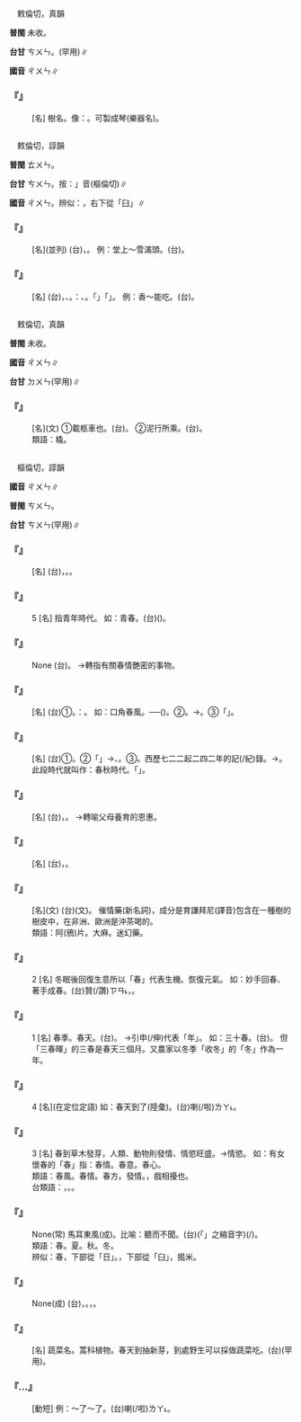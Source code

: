 
=={{ruby|杶|ㄔㄨㄣ}}==

　敕倫切，真韻

'''普閩''' 未收。

'''台甘''' <rt>ㄘㄨㄣ</rt>{{ruby|。|ㄊㄨㄣ}}。(罕用)∥

'''國音''' <rt>ㄔㄨㄣ</rt>∥

    

==='''『{{ruby|杶|ㄔㄨㄣ}}』'''===
: [名] 樹名。像：{{ruby|樗|ㄕㄨ}}。可製成琴(樂器名)。
    

=={{ruby|椿|ㄔㄨㄣ}}==

　敕倫切，諄韻

'''普閩''' <rt>ㄊㄨㄣ</rt>。

'''台甘''' <rt>ㄘㄨㄣ</rt>{{ruby|、|ㄊㄨㄣ}}。按：{{ruby|「|ㄘㄨㄣ}}」音(樞倫切)∥

'''國音''' <rt>ㄔㄨㄣ</rt>。辨似：{{ruby|樁|ㄓㄨㄤ}}，右下從「臼」∥

    

==='''『{{ruby|椿|ㄔㄨㄣ}}{{ruby|萱|ㄒㄩㄢ}}』'''===
: [名](並列) (台){{ruby|椿|ㄊㄨㄣ}}{{ruby|木|ㆠㆦㆶ ͘}}{{ruby|合|ㄍㄚㆴ}}{{ruby|萱|ㄙㄨㄢ}}{{ruby|草|ㄘㄠˋ}}{{ruby|是|ㄒㄧ˫}}{{ruby|父|ㄏㄨ˫}}{{ruby|合|ㄍㄚㆷ}}{{ruby|母|ㆠㄜˋ}}{{ruby|丌|ㆤ}}{{ruby|代|ㄉㄞ˫}}{{ruby|稱|ㄑㄧㄥ}}，{{ruby|象|ㄒㄧㆲ˫}}{{ruby|徵|ㄉㄧㄥ}}{{ruby|長|ㄉㆭˊ}}{{ruby|歲|ㄏㄨㆤ˪}}{{ruby|/|ㄏㆤ˪}}{{ruby|壽|ㄒㄧㄨ˫}}。 例：堂上～雪滿頭。(台){{ruby|家|ㄍㄚ}}{{ruby|中|ㄉㄧㆲ}}{{ruby|父|ㄅㆤ˫}}{{ruby|/|ㄏㄨ˫}}{{ruby|母|ㆠㄨˋ}}{{ruby|/|ㆠㄜˋ}}{{ruby|頭|ㄊㄠˊ}}{{ruby|毛|ㄇㆭˊ}}{{ruby|白|ㄅㆤㆷ ͘}}{{ruby|<mark>&#xffa42;</mark>|ㄍㄚㆷ}}{{ruby|若|ㄋㄚˋ}}{{ruby|雪|ㄙㆤㆷ}}。
    

==='''『{{ruby|椿|ㄔㄨㄣ}}』'''===
: [名] (台){{ruby|會|ㄨㆤ˫}}{{ruby|/|ㆤ˫}}{{ruby|落|ㄌㄚㆶ}}{{ruby|葉|ㄏㄧㄜㆷ ͘}}{{ruby|丌|ㆤ}}{{ruby|喬|ㄍㄧㄠˊ}}{{ruby|木|ㆠㆦㆶ ͘}}，{{ruby|有|ㄨ˫}}{{ruby|苦|ㄎㆦˋ}}{{ruby|味|ㆠㄧ˫}}、{{ruby|嫩|ㄋㆭˋ}}{{ruby|葉|ㄏㄧㄜㆷ ͘}}{{ruby|可|ㄎㄜˋ}}{{ruby|以|ㄧˋ}}{{ruby|食|ㄐㄧㄚㆷ ͘}}。{{ruby|俗|ㄒㄧㆦㆶ ͘}}{{ruby|稱|ㄑㄧㄥ}}：{{ruby|香|ㄏㄧㆲ}}{{ruby|椿|ㄊㄨㄣ}}、{{ruby|椿|ㄊㄨㄣ}}{{ruby|芽|ㆣㆤˊ}}。{{ruby|另|ㄌㄧㄥ˫}}{{ruby|外|ㆣㄨㄚ˫}}{{ruby|一|ㄐㄧㆵ ͘}}{{ruby|種|ㄐㄧㆲˋ}}「{{ruby|臭|ㄘㄠ˪}}{{ruby|椿|ㄊㄨㄣ}}」{{ruby|即|ㄐㄧㆤㆶ}}{{ruby|是|ㄒㄧ˫}}「{{ruby|樗|ㄊㄨ}}{{ruby|/|ㄊㄧ}}」{{ruby|丌|ㆤ}}{{ruby|別|ㄅㄧㄚㆵ ͘}}{{ruby|名|ㄇㄧㄚˊ}}。 例：香～能吃。(台){{ruby|芳|ㄆㄤ}}{{ruby|椿|ㄊㄨㄣ}}{{ruby|會|ㆤ˫}}{{ruby|食|ㄐㄧㄚㆷ ͘}}{{ruby|得|ㄉㄧㆵ}}。
    

=={{ruby|輴|ㄔㄨㄣ}}==

　敕倫切，真韻

'''普閩''' 未收。

'''國音''' <rt>ㄔㄨㄣ</rt>∥

'''台甘''' <rt>ㄉㄨㄣ</rt>(罕用)∥

    

==='''『{{ruby|輴|ㄔㄨㄣ}}』'''===
: [名](文) ①載柩車也。(台){{ruby|靈|ㄌㄧㄥˊ}}{{ruby|車|ㄍㄨ}}。 ②泥行所乘。(台){{ruby|古|ㄍㆦˋ}}{{ruby|早|ㄗㄚˋ}}{{ruby|行|ㄍㄧㆩˊ}}{{ruby|爛|ㄋㄨㄚ˫}}{{ruby|塗|ㄊㆦˊ}}{{ruby|路|ㄌㆦ˫}}{{ruby|時|ㄒㄧˊ}}{{ruby|坐|ㄗㆤ˫}}{{ruby|丌|ㆤ}}{{ruby|車|ㄑㄧㄚ}}。
:類語：橇。
:
    

=={{ruby|春|ㄔㄨㄣ}}==

　樞倫切，諄韻

'''國音''' <rt>ㄔㄨㄣ</rt>∥

'''普閩''' <rt>ㄘㄨㄣ</rt>。

'''台甘''' <rt>ㄘㄨㄣ</rt>{{ruby|。|ㄘㄨㄣˋ}}(罕用)∥

    

==='''『{{ruby|春|ㄔㄨㄣ}}{{ruby|夢|ㄇㄥˋ}}』'''===
: [名] (台){{ruby|春|ㄘㄨㄣ}}{{ruby|天|ㄊㆪ}}{{ruby|眠|ㆠㄧㄣˊ}}{{ruby|長|ㄉㆭˊ}}{{ruby|夢|ㆠㄤ˫}}{{ruby|多|ㄉㄜ}}，{{ruby|但|ㄉㄢ˫}}{{ruby|隨|ㄙㄨㄧˊ}}{{ruby|時|ㄒㄧˊ}}{{ruby|<mark>&#xffa45;</mark>|ㆠㆤ˫}}{{ruby|/|ㆠㄨㆤ˫}}{{ruby|記|ㄍㄧ˪}}{{ruby|得|ㄉㄧㆵ}}{{ruby|去|ㄎㄧ˪}}。{{ruby|用|ㄧㄥ˫}}{{ruby|/|ㄧㆲ˫}}{{ruby|來|ㄌㄞˊ}}{{ruby|比|ㄅㄧˋ}}{{ruby|喻|ㆡㄨ˫}}{{ruby|/|ㄌㄨ˫}}{{ruby|過|ㄍㆤ˪}}{{ruby|/|ㄍㄨㆤ˪}}{{ruby|去|ㄎㄧ˪}}{{ruby|茫|ㆠㆲˊ}}{{ruby|茫|ㆠㆲˊ}}{{ruby|渺|ㆠㄧㄠˋ}}{{ruby|渺|ㆠㄧㄠˋ}}{{ruby|丌|ㆤ}}{{ruby|事|ㄙㄨ˫}}{{ruby|跡|ㄐㄧㆤㆶ}}。
    

==='''『{{ruby|春|ㄔㄨㄣ}}』'''===
:5  [名] 指青年時代。 如：青春。(台){{ruby|青|ㄑㄧㄥ}}{{ruby|春|ㄘㄨㄣ}}({{ruby|少|ㄒㄧㄠˋ}}{{ruby|年|ㄌㄧㄢˊ}})。
    

==='''『{{ruby|春|ㄔㄨㄣ}}{{ruby|光|ㄍㄨㄤ}}』'''===
: None (台){{ruby|春|ㄘㄨㄣ}}{{ruby|天|ㄊㆪ}}{{ruby|丌|ㆤ}}{{ruby|好|ㄏㄜˋ}}{{ruby|景|ㄍㄧㄥˋ}}{{ruby|致|ㄉㄧ˪}}。 →轉指有關春情艷密的事物。
    

==='''『{{ruby|春|ㄔㄨㄣ}}{{ruby|風|ㄈㄥ}}』'''===
: [名] (台)①{{ruby|溫|ㄨㄣ}}{{ruby|和|ㄏㄜˊ}}{{ruby|丌|ㆤ}}{{ruby|風|ㄏㆲ}}。{{ruby|比|ㄅㄧˋ}}{{ruby|喻|ㆡㄨ˫}}{{ruby|/|ㄌㄨ˫}}：{{ruby|恩|ㄨㄣ}}{{ruby|/|ㄧㄣ}}{{ruby|惠|ㄏㄨㄧ˫}}。 如：口角春風。──{{ruby|溫|ㄨㄣ}}{{ruby|和|ㄏㄜˊ}}{{ruby|丌|ㆤ}}{{ruby|話|ㄨㆤ˫}}{{ruby|語|ㆣㄨˋ}}{{ruby|/|ㆣㄧˋ}}{{ruby|會|ㄨㆤ˫}}{{ruby|/|ㆤ˫}}{{ruby|產|ㄙㄢˋ}}{{ruby|生|ㄒㄧㄥ}}{{ruby|贊|ㄗㄢ˪}}{{ruby|助|ㄗㆦ˫}}({{ruby|成|ㄒㄧㄥˊ}}{{ruby|全|ㄗㄨㄢˊ}}){{ruby|人|·ㄌㄤˊ}}{{ruby|丌|ㆤ}}{{ruby|效|ㄏㄠ˫}}{{ruby|果|ㄍㄜˋ}}。②{{ruby|春|ㄘㄨㄣ}}{{ruby|風|ㄏㆲ}}{{ruby|吹|ㄘㄨㆤ}}{{ruby|拂|ㄏㄨㆵ}}{{ruby|萬|ㆠㄢ˫}}{{ruby|物|ㆠㄨㆵ ͘}}{{ruby|發|ㄏㄨㄚㆵ}}{{ruby|育|ㄧㆦㆶ ͘}}。→{{ruby|轉|ㄗㄨㄢˋ}}{{ruby|指|ㄐㄧˋ}}{{ruby|教|ㄍㄠ˪}}{{ruby|育|ㄧㆦㆶ ͘}}。③「{{ruby|春|ㄘㄨㄣ}}{{ruby|風|ㄏㆲ}}{{ruby|一|ㄧㆵ}}{{ruby|度|ㄉㆦ˫}}」{{ruby|指|ㄐㄧˋ}}{{ruby|性|ㄒㄧㄥ˪}}{{ruby|行|ㄏㄧㄥˊ}}{{ruby|為|ㄨㄧˊ}}。
    

==='''『{{ruby|春|ㄔㄨㄣ}}{{ruby|秋|ㄑㄧㄡ}}』'''===
: [名] (台)①{{ruby|用|ㄧㄥ˫}}{{ruby|/|ㄧㆲ˫}}{{ruby|春|ㄘㄨㄣ}}{{ruby|秋|ㄑㄧㄨ}}{{ruby|二|ㆢㄧ˫}}{{ruby|/|ㄌㄧ˫}}{{ruby|季|ㄍㄨㄧ˪}}{{ruby|做|ㄗㄨㆤ˪}}{{ruby|/|ㄗㄜ˪}}{{ruby|代|ㄉㄞ˫}}{{ruby|表|ㄅㄧㄠˋ}}{{ruby|稱|ㄑㄧㄥ}}{{ruby|年|ㄋㄧˊ}}{{ruby|月|ㆣㄨㆤㆷ ͘}}{{ruby|/|ㆣㆤㆷ ͘}}。②{{ruby|用|ㄧㄥ˫}}{{ruby|/|ㄧㆲ˫}}{{ruby|春|ㄘㄨㄣ}}{{ruby|秋|ㄑㄧㄨ}}{{ruby|二|ㆢㄧ˫}}{{ruby|/|ㄌㄧ˫}}{{ruby|季|ㄍㄨㄧ˪}}{{ruby|代|ㄉㄞ˫}}{{ruby|表|ㄅㄧㄠˋ}}「{{ruby|年|ㄋㄧˊ}}」→{{ruby|年|ㄋㄧˊ}}{{ruby|齡|ㄌㄧㄥˊ}}、{{ruby|年|ㄌㄧㄢˊ}}{{ruby|紀|ㄍㄧˋ}}。③{{ruby|孔|ㄎㆲˋ}}{{ruby|子|ㄗㄨˋ}}{{ruby|撰|ㄗㄨㄢ˫}}{{ruby|魯|ㄌㆦˋ}}{{ruby|國|ㄍㆦㆶ}}{{ruby|丌|ㆤ}}{{ruby|一|ㄐㄧㆵ ͘}}{{ruby|年|ㄋㄧˊ}}{{ruby|一|ㄐㄧㆵ ͘}}{{ruby|年|ㄋㄧˊ}}{{ruby|丌|ㆤ}}{{ruby|歷|ㄌㄧㆤㆶ ͘}}{{ruby|史|ㄙㄨˋ}}{{ruby|記|ㄍㄧ˪}}{{ruby|載|ㄗㄞ˪}}。西歷七二二起二四二年的記(/紀)錄。→{{ruby|五|ㄫㆦˋ}}{{ruby|經|ㄍㄧㄥ}}{{ruby|丌|ㆤ}}{{ruby|一|ㄐㄧㆵ ͘}}{{ruby|種|ㄐㄧㆲˋ}}。 此段時代就叫作：春秋時代。{{ruby|又|ㄧㄨ˫}}「{{ruby|春|ㄘㄨㄣ}}{{ruby|秋|ㄑㄧㄨ}}」{{ruby|後|ㄠ˫}}{{ruby|來|ㄌㄞˊ}}{{ruby|用|ㄧㆲ˫}}{{ruby|/|ㄧㄥ˫}}{{ruby|做|ㄗㄨㆤ˪}}{{ruby|/|ㄗㄜ˪}}{{ruby|歷|ㄌㄧㆤㆶ ͘}}{{ruby|史|ㄙㄨˋ}}{{ruby|丌|ㆤ}}{{ruby|代|ㄉㄞ˫}}{{ruby|稱|ㄑㄧㄥ}}。
    

==='''『{{ruby|春|ㄔㄨㄣ}}{{ruby|暉|ㄏㄨㄟ}}』'''===
: [名] (台){{ruby|春|ㄘㄨㄣ}}{{ruby|天|ㄊㆪ}}{{ruby|丌|ㆤ}}{{ruby|太|ㄊㄞ˪}}{{ruby|陽|ㄧㆲˊ}}，{{ruby|溫|ㄨㄣ}}{{ruby|和|ㄏㄜˊ}}{{ruby|促|ㄑㄧㆦㆶ}}{{ruby|進|ㄐㄧㄣ˪}}{{ruby|萬|ㆠㄢ˫}}{{ruby|物|ㆠㄨㆵ ͘}}{{ruby|生|ㄒㄧㄥ}}{{ruby|育|ㄧㆦㆶ ͘}}。 →轉喻父母養育的恩惠。
    

==='''『{{ruby|立|ㄌㄧˋ}}{{ruby|春|ㄔㄨㄣ}}』'''===
: [名] (台){{ruby|二|ㆢㄧ˫}}{{ruby|/|ㄌㄧ˫}}{{ruby|十|ㄗㄚㆴ ͘}}{{ruby|四|ㄒㄧ˪}}{{ruby|節|ㄗㆤㆷ}}{{ruby|氣|ㄎㄨㄧ˪}}{{ruby|名|ㄇㄧㄚˊ}}{{ruby|之|ㄐㄧ}}{{ruby|一|ㄧㆵ}}，{{ruby|當|ㄉㆭ}}{{ruby|國|ㄍㆦㆶ}}{{ruby|曆|ㄌㄧㆤㆶ ͘}}{{ruby|二|ㆢㄧ˫}}{{ruby|/|ㄌㄧ˫}}{{ruby|月|ㆣㆤㆷ ͘}}{{ruby|/|ㆣㄨㆤㆷ ͘}}{{ruby|四|ㄒㄧ˪}}{{ruby|日|ㆢㄧㆵ ͘}}{{ruby|/|ㄌㄧㆵ ͘}}{{ruby|或|ㄧㄚㆷ ͘}}{{ruby|五|ㆣㆦ˫}}{{ruby|日|ㆢㄧㆵ ͘}}{{ruby|/|ㄌㄧㆵ ͘}}。
    

==='''『{{ruby|春|ㄔㄨㄣ}}{{ruby|藥|ㄧㄠˋ}}』'''===
: [名](文) (台)(文){{ruby|春|ㄘㄨㄣ}}{{ruby|藥|ㄧㄜㆷ ͘}}。 催情藥(新名詞)，成分是育謙拜尼(譯音)包含在一種樹的樹皮中，在非洲、歐洲是沖茶喝的。
:類語：阿(鴉)片。大麻。迷幻藥。
:
    

==='''『{{ruby|春|ㄔㄨㄣ}}』'''===
:2  [名] 冬眠後回復生意所以「春」代表生機。恢復元氣。 如：妙手回春、著手成春。(台){{ruby|稱|ㄑㄧㄥ}}贊(/讚)<rt>ㄗㄢ˪</rt>{{ruby|醫|ㄧ}}{{ruby|術|ㄙㄨㆵ ͘}}{{ruby|高|ㄍㄜ}}{{ruby|明|ㆠㄧㄥˊ}}，{{ruby|使|ㄙㄨˋ}}{{ruby|病|ㄅㆪ˫}}{{ruby|/|ㄅㆥ˫}}{{ruby|人|ㄌㄤˊ}}{{ruby|重|ㄉㄧㆲ˫}}{{ruby|新|ㄒㄧㄣ}}{{ruby|得|ㄉㄧㆵ}}{{ruby|著|ㄉㄧㄜㆷ ͘}}{{ruby|生|ㄒㄧㄥ}}{{ruby|機|ㄍㄧ}}{{ruby|生|ㄒㄧㄥ}}{{ruby|命|ㆠㄧㄥ˫}}。
    

==='''『{{ruby|春|ㄔㄨㄣ}}』'''===
:1  [名] 春季。春天。(台){{ruby|一|ㄐㄧㆵ ͘}}{{ruby|年|ㄋㄧˊ}}{{ruby|分|ㄏㄨㄣ}}{{ruby|為|ㄨㄧˊ}}{{ruby|四|ㄙㄨ˪}}{{ruby|季|ㄍㄨㄧ˪}}{{ruby|丌|ㆤ}}{{ruby|頭|ㄊㄠˊ}}{{ruby|一|ㄐㄧㆵ ͘}}{{ruby|季|ㄍㄨㄧ˪}}。 →引申(/伸)代表「年」。 如：三十春。(台){{ruby|三|ㄙㆩ}}{{ruby|十|ㄗㄚㆴ}}{{ruby|年|ㄋㄧˊ}}。 但「三春暉」的三春是春天三個月。又農家以冬季「收冬」的「冬」作為一年。
:
    

==='''『{{ruby|春|ㄔㄨㄣ}}』'''===
:4  [名](在定位定語) 如：春天到了(陸彙)。(台){{ruby|春|ㄘㄨㄣ}}{{ruby|天|ㄊㆪ}}{{ruby|到|ㄍㄠ˪}}喇(/啦)<rt>ㄌㄚ˪</rt>。
    

==='''『{{ruby|春|ㄔㄨㄣ}}』'''===
:3  [名] 春到草木發芽，人類、動物則發情、情慾旺盛。→情慾。 如：有女懷春的「春」指：春情。春意。春心。
:類語：春風。春情。春方。發情。{{ruby|嬲|ㄋㄠˇ}}{{ruby|/|ㄋㄧㄠˇ}}，戲相擾也。
:
:台類語：{{ruby|嬈|ㄏㄧㄠˊ}}，{{ruby|<mark>&#xf9064;</mark>|ㄑㄧㄜ}}。{{ruby|<mark>&#xffb71;</mark>|ㄒㄧㄠˋ}}。
:
    

==='''『{{ruby|春|ㄔㄨㄣ}}{{ruby|風|ㄈㄥ}}{{ruby|貫|ㄍㄨㄢˋ}}{{ruby|馬|ㄇㄚˇ}}{{ruby|耳|ㄦˇ}}』'''===
: None(常) 馬耳東風(成)。比喻：聽而不聞。(台){{ruby|<mark>&#xffb50;</mark>|ㄐㄧㆵ}}(「{{ruby|此|ㄐㄧˋ}}{{ruby|一|ㄐㄧㆵ ͘}}」之縮音字)(/{{ruby|此|ㄐㄧㆵ}}){{ruby|耳|ㄏㆪ˫}}{{ruby|聽|ㄊㄧㆩ}}{{ruby|<mark>&#xf8fbe;</mark>|ㄏㄧㆵ}}{{ruby|耳|ㄏㆪ˫}}{{ruby|出|ㄘㄨㆵ}}。
:類語：春。夏。秋。冬。
:
:辨似：春，下部從「日」。{{ruby|舂|ㄔㄨㄥ}}，下部從「臼」，搗米。
:
    

==='''『{{ruby|春|ㄔㄨㄣ}}{{ruby|風|ㄈㄥ}}{{ruby|化|ㄏㄨㄚˋ}}{{ruby|雨|ㄩˇ}}』'''===
: None(成) (台){{ruby|春|ㄘㄨㄣ}}{{ruby|風|ㄏㆲ}}{{ruby|送|ㄙㆲ˪}}{{ruby|暖|ㄌㄨㄢˋ}}，{{ruby|合|ㄍㄚㆴ}}{{ruby|及|ㄍㄧㆴ ͘}}{{ruby|時|ㄒㄧˊ}}{{ruby|丌|ㆤ}}{{ruby|甘|ㄍㆰ}}{{ruby|雨|ㄨˋ}}{{ruby|攏|ㄌㆲˋ}}{{ruby|是|ㄒㄧ˫}}{{ruby|滋|ㄗㄨ}}{{ruby|潤|ㄌㄨㄣ˫}}{{ruby|生|ㄒㄧㄥ}}{{ruby|育|ㄧㆦㆶ ͘}}{{ruby|丌|ㆤ}}{{ruby|事|ㄙㄨ˫}}{{ruby|物|ㆠㄨㆵ ͘}}。{{ruby|用|ㄧㆲ˫}}{{ruby|/|ㄧㄥ˫}}{{ruby|來|ㄌㄞˊ}}{{ruby|比|ㄅㄧˋ}}{{ruby|喻|ㆡㄨ˫}}{{ruby|/|ㆢㄧ˫}}{{ruby|/|ㄌㄨ˫}}{{ruby|良|ㄌㄧㆲˊ}}{{ruby|好|ㄏㄜˋ}}{{ruby|丌|ㆤ}}{{ruby|教|ㄍㄠ˪}}{{ruby|育|ㄧㆦㆶ ͘}}，{{ruby|教|ㄍㄠ˪}}{{ruby|育|ㄧㆦㆶ ͘}}{{ruby|家|ㄍㄚ}}{{ruby|對|ㄉㄨㄧ˪}}{{ruby|後|ㄠ˫}}{{ruby|一|ㄐㄧㆵ ͘}}{{ruby|代|ㄉㄞ˫}}{{ruby|丌|ㆤ}}{{ruby|好|ㄏㄜˋ}}{{ruby|丌|ㆤ}}{{ruby|影|ㄧㄥˋ}}{{ruby|響|ㄏㄧㆲˋ}}。
    

==='''『{{ruby|春|ㄔㄨㄣ}}{{ruby|不|ㄅㄨˋ}}{{ruby|老|ㄌㄠˇ}}』'''===
: [名] 蔬菜名。蒿科植物。春天到抽新芽，到處野生可以採做蔬菜吃。(台)(罕用)。
    

==='''『{{ruby|立|ㄌㄧˋ}}…{{ruby|春|ㄔㄨㄣ}}』'''===
: [動短]  例：～了～了。(台){{ruby|節|ㄗㆤㆷ}}{{ruby|氣|ㄎㄨㄧ˪}}{{ruby|已|ㄧˋ}}{{ruby|經|ㄍㄧㄥ}}{{ruby|是|ㄒㄧ˫}}{{ruby|立|ㄌㄧㆴ ͘}}{{ruby|春|ㄘㄨㄣ}}喇(/啦)<rt>ㄌㄚ˪</rt>。
    
